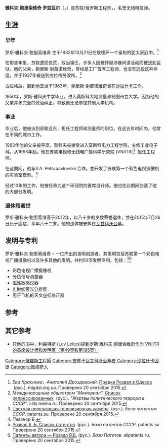 {{Infobox person
| image        = Rosval1jpe 1789364 18370781.jpg
| name         = 雅科夫·罗兹瓦尔
| native_name  = Борис Львович Васильев
| native_name_lang = ru
| birth_date   = {{Birth date|1932|12|21|df=yes}}
| birth_place  = [[敖德萨|敖德萨]]
| death_date   = {{Death date and age|2015|7|26|1932|12|21|df=yes}}
| death_place  = [[莫斯科|莫斯科]]
| spouse       =
| occupation   = 发明家、设计师
| yearsactive  = 
| awards       = 
}}
'''雅科夫·鲍里索维奇·罗兹瓦尔'''（{{lang-ru|Яков Борисович Розвал}}，{{bd|1932年||2015年||catIdx=Rozval}}）是苏联/俄罗斯工程师，{{tsl|ru|Всероссийский научно-исследовательский институт телевидения и радиовещания||苏联电视和无线电广播科学研究院的首席设计师}}，名誉无线电技师。

== 生涯 ==

=== 早年 ===
罗斯·雅科夫·鲍里索维奇 生于1932年12月21日在敖德萨一个富裕的犹太家庭中。<ref><span class="citation">''Ева Краснова，Анатолий Дроздовский.'' [http://www.migdal.org.ua/times/90/16217/?&print=1 Предки Розвал в Одессе] {{Wayback|url=http://www.migdal.org.ua/times/90/16217/?&print=1 |date=20151123135210 }} (рус.).  migdal.org.ua. Проверено 20 сентября 2015.</span></ref>

在那些年里，苏联遭受饥荒，政治镇压，许多人因被怀疑涉嫌间谍活动而被送到监狱。他的父亲，鲍里斯·谢苗诺维奇，曾经是工厂首席工程师，也没有逃脱这种命运，并于1937年被送到古拉格勞改所。<ref><span class="citation">''Международным обществом "Мемориал".'' [http://lists.memo.ru/d28/f210.htm Список репрессированных] {{Wayback|url=http://lists.memo.ru/d28/f210.htm |date=20160304052138 }} (рус.). ''"Жертвы политического террора в СССР"''.  lists.memo.ru. Проверено 20 сентября 2015.</span></ref>

古拉格后，直到他去世于1963年，鲍里斯·谢苗诺维奇曾在[[沙拉什卡|沙拉什卡]]工作。

1950年，罗斯·雅科夫中学毕业，进入莫斯科大地测量和制图州立大学。因为他的父亲并未完全的政治纠正，导致他无法参加其他大学机构。<span class="cx-segment" data-segmentid="88"></span>

=== 事业 ===
毕业后，他被派到苏联远东，担任工程师和测量师的职位。在这五年时间内，他曾在不同的城市工作。<span class="cx-segment" data-segmentid="93"></span>

1963年他的父亲被平反，雅科夫被接受进入莫斯科电力工程学院，主修工业电子科。从1963年起，他在苏联电视和无线电广播科学研究院 (VNIITR)<ref><span class="citation">[http://patentdb.su/3-720817-cvetnaya-peredayushhaya-televizionnaya-kamera.html Цветная передающая телевизионная камера] {{Webarchive|url=https://archive.is/20151117000407/http://patentdb.su/3-720817-cvetnaya-peredayushhaya-televizionnaya-kamera.html |date=2015-11-17 }} (рус.). ''База патентом СССР''.  patents.su. Проверено 20 сентября 2015.</span></ref>  担任工程师。

在这期间，他与V.A. Petropavlovskii 合作，並开发了苏联第一个彩色电视摄像机的实验室模型。<ref><span class="citation">''Певзнер Б. ''</span></ref>

经过10年的工作，他被任命为这个研究院的首席设计师。他也在此期间创造了他的大部分发明。<span class="cx-segment" data-segmentid="102"></span>

=== 退休和逝世 ===
罗斯·雅科夫·鲍里索维奇于2012年，以八十岁的岁数荣誉退休，並在2015年7月26日死于癌症，享年八十二岁。他的遗体被安葬在[[瓦甘科沃公墓|瓦甘科沃公墓]]。

== 发明与专利 ==
罗斯·雅科夫·鲍里索维奇 – 一位杰出的发明创造者，其发明包括苏联第一个彩色电视广播摄像机以及许多其他的发明。共约50项发明专利，包括：<ref><span class="citation">[http://patents.su/?search=%D1%80%D0%BE%D0%B7%D0%B2%D0%B0%D0%BB+%D1%8F.&type=text Розвал Я. Б. Список патентов] {{Webarchive|url=https://archive.is/20151117000408/http://patents.su/?search=%D1%80%D0%BE%D0%B7%D0%B2%D0%B0%D0%BB+%D1%8F.&type=text |date=2015-11-17 }} (рус.). ''База патентов СССР''.  patents.su. Проверено 20 сентября 2015.</span></ref><ref><span class="citation">[https://web.archive.org/web/20150915164316/http://allpatents.ru/author/ru-rozval-ya-b.html Патенты автора — Розвал Я.Б.] (рус.). ''База Патетов''.  allpatents.ru. Проверено 20 сентября 2015.</span></ref>
* 彩色电视广播摄像机
* 分色信号调整器
* 磁性敏感仪器
* [[X射线荧光光谱仪|X 射线荧光分析器]] 
* 用于飞机的天文座标修正器
<!--来源请求
== 奖项和荣誉 ==
* 名誉无线电技师
* 电视和广播卓越奖
* 奖章 - “劳动老兵”
* 全俄展览中心铜牌
* 奖章 - “300年海军”
* 奖章 - “850周年莫斯科的记忆”-->
== 参考 ==
{{Reflist}}

== 其它参考 ==
* [http://www.tvmuseum.ru/attach.asp?a_no=3330 在他的书中，利莱特斯 (Lev Leites)提到罗斯·雅科夫·鲍里索维奇作为 VNIITR 的首席设计师和发明家（第49页和第195页）] {{Wayback|url=http://www.tvmuseum.ru/attach.asp?a_no=3330 |date=20151119151317 }}
{{Authority control}}
{{DEFAULTSORT:Rozval，Jacob Borisovich}}
[[Category:俄羅斯工程師|Category:俄羅斯工程師]]
[[Category:安葬于瓦甘科沃公墓者|Category:安葬于瓦甘科沃公墓者]]
[[Category:沙拉什卡囚徒|Category:沙拉什卡囚徒]]
[[Category:敖德萨人|Category:敖德萨人]]